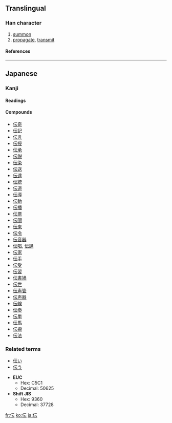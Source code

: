 {{see|傳}}<!-- may be replaced by zh-forms -->
==Translingual==

===Han character===
{{Han char|rn=9|rad=人|as=04|sn=6|four=2123<sub>1</sub>|canj=人一一戈 (OMMI), X人一一戈 (XOMMI)|ids=⿰[[亻]][[云]]}}

# [[summon]]
# [[propagate]], [[transmit]]

====References====
{{Han ref|kx=0096.121|dkj=00462|dj=0204.140|hdz=10117.160|uh=4F1D|ud=20253|bh=C9B4|bd=51636}}

----

==Japanese==

===Kanji===
{{ja-kanji|grade=4|rs=人04}}

====Readings====
{{ja-readings|on=[[でん]] ([[den]]), [[てん]] ([[ten]])|kun=[[つたえる]] ([[伝える]], [[tsutaeru]]), [[つたえ]] ([[伝え]], [[tsutae]]), [[つたわる]] ([[伝わる]], [[tsutawaru]])}}

====Compounds====
*[[伝奇]]
*[[伝記]]
*[[伝言]]
*[[伝授]]
*[[伝承]]
*[[伝説]]
*[[伝染]]
*[[伝送]]
*[[伝達]]
*[[伝統]]
*[[伝道]]
*[[伝導]]
*[[伝動]]
*[[伝播]]
*[[伝票]]
*[[伝聞]]
*[[伝来]]
*[[伝令]]
*[[伝音器]]
*[[伝唱]], [[伝誦]]
*[[伝家]]
*[[伝手]]
*[[伝受]]
*[[伝習]]
*[[伝書鳩]]
*[[伝世]]
*[[伝声管]]
*[[伝声器]]
*[[伝線]]
*[[伝奏]]
*[[伝単]]
*[[伝馬]]
*[[伝搬]]
*[[伝法]]

===Related terms===
*[[伝い]]
*[[伝う]]

* '''EUC'''
** Hex: C5C1
** Decimal: 50625
* '''Shift JIS'''
** Hex: 9360
** Decimal: 37728

[[fr:伝]]
[[ko:伝]]
[[ja:伝]]